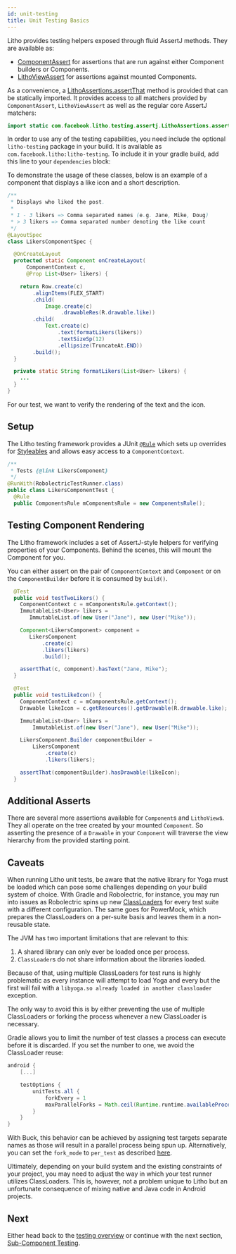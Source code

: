 ```yaml
---
id: unit-testing
title: Unit Testing Basics
---
```


Litho provides testing helpers exposed through fluid
AssertJ methods. They are available as:

- [ComponentAssert](pathname:///javadoc/com/facebook/litho/testing/assertj/ComponentAssert.html) for assertions that are run against either Component builders
  or Components.
- [LithoViewAssert](pathname:///javadoc/com/facebook/litho/testing/assertj/LithoViewAssert.html) for assertions against mounted Components.

As a convenience, a [LithoAssertions.assertThat](pathname:///javadoc/com/facebook/litho/testing/assertj/LithoAssertions.html) method is provided that
can be statically imported. It provides access to all matchers provided by `ComponentAssert`, `LithoViewAssert` as well as the
regular core AssertJ matchers:

```java
import static com.facebook.litho.testing.assertj.LithoAssertions.assertThat;
```

In order to use any of the testing capabilities, you need include the optional
`litho-testing` package in your build. It is available as
`com.facebook.litho:litho-testing`. To include it in your gradle build, add this
line to your `dependencies` block:


<VersionedCodeBlock language="groovy" code={testingDependenciesCode} />

To demonstrate the usage of these classes, below is an example of a component
that displays a like icon and a short description.

```java
/**
 * Displays who liked the post.
 *
 * 1 - 3 likers => Comma separated names (e.g. Jane, Mike, Doug)
 * > 3 likers => Comma separated number denoting the like count
 */
@LayoutSpec
class LikersComponentSpec {

  @OnCreateLayout
  protected static Component onCreateLayout(
      ComponentContext c,
      @Prop List<User> likers) {

    return Row.create(c)
        .alignItems(FLEX_START)
        .child(
            Image.create(c)
                 .drawableRes(R.drawable.like))
        .child(
            Text.create(c)
                .text(formatLikers(likers))
                .textSizeSp(12)
                .ellipsize(TruncateAt.END))
        .build();
  }

  private static String formatLikers(List<User> likers) {
    ...
  }
}
```

For our test, we want to verify the rendering of the text and the icon.

## Setup

The Litho testing framework provides a JUnit
[`@Rule`](https://github.com/junit-team/junit4/wiki/Rules) which
sets up overrides for
[Styleables](https://developer.android.com/reference/android/R.styleable.html)
and allows easy access to a `ComponentContext`.

```java
/**
 * Tests {@link LikersComponent}
 */
@RunWith(RobolectricTestRunner.class)
public class LikersComponentTest {
  @Rule
  public ComponentsRule mComponentsRule = new ComponentsRule();
```

## Testing Component Rendering
The Litho framework includes a set of AssertJ-style helpers for verifying
properties of your Components. Behind the scenes, this will mount the
Component for you.

You can either assert on the pair of `ComponentContext` and `Component`
or on the `ComponentBuilder` before it is consumed by `build()`.

```java
  @Test
  public void testTwoLikers() {
    ComponentContext c = mComponentsRule.getContext();
    ImmutableList<User> likers =
       ImmutableList.of(new User("Jane"), new User("Mike"));

    Component<LikersComponent> component =
       LikersComponent
           .create(c)
           .likers(likers)
           .build();

    assertThat(c, component).hasText("Jane, Mike");
  }

  @Test
  public void testLikeIcon() {
    ComponentContext c = mComponentsRule.getContext();
    Drawable likeIcon = c.getResources().getDrawable(R.drawable.like);

    ImmutableList<User> likers =
        ImmutableList.of(new User("Jane"), new User("Mike"));

    LikersComponent.Builder componentBuilder =
        LikersComponent
            .create(c)
            .likers(likers);

    assertThat(componentBuilder).hasDrawable(likeIcon);
  }
```

## Additional Asserts

There are several more assertions available for `Component`s and
`LithoView`s. They all operate on the tree created by your mounted `Component`.
So asserting the presence of a `Drawable` in your `Component` will traverse
the view hierarchy from the provided starting point.

## Caveats

When running Litho unit tests, be aware that the native library for Yoga must be loaded
which can pose some challenges depending on your build system of choice. With Gradle and
Robolectric, for instance, you may run into issues as Robolectric spins up new
[ClassLoaders](https://docs.oracle.com/javase/7/docs/api/java/lang/ClassLoader.html)
for every test suite with a different configuration. The same goes for PowerMock, which
prepares the ClassLoaders on a per-suite basis and leaves them in a non-reusable state.

The JVM has two important limitations that are relevant to this:

1. A shared library can only ever be loaded once per process.
2. `ClassLoader`s do not share information about the libraries loaded.

Because of that, using multiple ClassLoaders for test runs is highly problematic
as every instance will attempt to load Yoga and every but the first will fail with
a `libyoga.so already loaded in another classloader` exception.

The only way to avoid this is by either preventing the use of multiple ClassLoaders
or forking the process whenever a new ClassLoader is necessary.

Gradle allows you to limit the number of test classes a process can execute before
it is discarded. If you set the number to one, we avoid the ClassLoader reuse:

```groovy
android {
    [...]

    testOptions {
        unitTests.all {
            forkEvery = 1
            maxParallelForks = Math.ceil(Runtime.runtime.availableProcessors() * 1.5)
        }
    }
}
```

With Buck, this behavior can be achieved by assigning test targets separate names
as those will result in a parallel process being spun up. Alternatively, you can
set the `fork_mode` to `per_test` as described
[here](https://buckbuild.com/rule/java_test.html#fork_mode).

Ultimately, depending on your build system and the existing constraints of your
project, you may need to adjust the way in which your test runner utilizes
ClassLoaders. This is, however, not a problem unique to Litho but an unfortunate
consequence of mixing native and Java code in Android projects.

## Next

Either head back to the [testing overview](testing-overview) or
continue with the next section, [Sub-Component Testing](subcomponent-testing).

